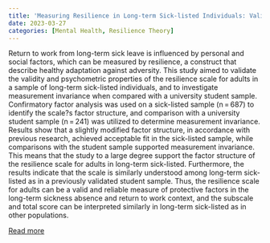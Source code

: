 ```yaml
---
title: 'Measuring Resilience in Long-term Sick-listed Individuals: Validation of the Resilience Scale for Adults'
date: 2023-03-27
categories: [Mental Health, Resilience Theory]
---
```

Return to work from long-term sick leave is influenced by personal and social factors, which can be measured by resilience, a construct that describe healthy adaptation against adversity. This study aimed to validate the validity and psychometric properties of the resilience scale for adults in a sample of long-term sick-listed individuals, and to investigate measurement invariance when compared with a university student sample. Confirmatory factor analysis was used on a sick-listed sample (n = 687) to identify the scale?s factor structure, and comparison with a university student sample (n = 241) was utilized to determine measurement invariance. Results show that a slightly modified factor structure, in accordance with previous research, achieved acceptable fit in the sick-listed sample, while comparisons with the student sample supported measurement invariance. This means that the study to a large degree support the factor structure of the resilience scale for adults in long-term sick-listed. Furthermore, the results indicate that the scale is similarly understood among long-term sick-listed as in a previously validated student sample. Thus, the resilience scale for adults can be a valid and reliable measure of protective factors in the long-term sickness absence and return to work context, and the subscale and total score can be interpreted similarly in long-term sick-listed as in other populations.

[Read more](https://doi.org/10.1007/s10926-023-10100-y)

